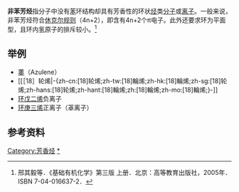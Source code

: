 '''非苯芳烃'''指分子中没有[[苯|苯]]环结构却具有芳香性的环状[[烃|烃]]类[[分子|分子]]或[[离子|离子]]。一般来说，非苯芳烃符合[[休克尔规则|休克尔规则]]（4n+2），即含有4n+2个π电子。此外还要求环为平面型，且环内氢原子的排斥较小。<ref>邢其毅等．《基础有机化学》第三版 上册．北京：高等教育出版社，2005年．ISBN 7-04-016637-2．</ref>

== 举例 ==

* [[薁|薁]]（Azulene）
* [[［18］轮烯|-{zh-cn:[18]轮烯;zh-tw:[18]輪烯;zh-hk:[18]輪烯;zh-sg:[18]轮烯;zh-hans:[18]轮烯;zh-hant:[18]輪烯;zh:[18]輪烯;zh-mo:[18]輪烯;}-]]
* [[环戊二烯|环戊二烯]]负离子
* [[环庚三烯|环庚三烯]]正离子（䓬离子）

== 参考资料 ==
{{reflist}}

[[Category:芳香烃|Category:芳香烃]]
[[Category:非苯芳烃|*]]